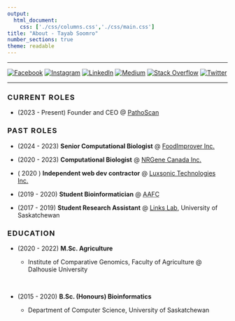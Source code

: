 ```yaml
---
output:
  html_document:
    css: ['./css/columns.css','./css/main.css']
title: "About - Tayab Soomro"
number_sections: true
theme: readable
---
```


<style>
h3 {
letter-spacing: 0.09em;
line-spacing: 1px;
}
</style>


:::::: {.center}


--------------

[![Facebook](https://img.shields.io/badge/Facebook-%231877F2.svg?logo=Facebook&logoColor=white)](https://facebook.com/tayab1996) [![Instagram](https://img.shields.io/badge/Instagram-%23E4405F.svg?logo=Instagram&logoColor=white)](https://instagram.com/tayabsoomro) [![LinkedIn](https://img.shields.io/badge/LinkedIn-%230077B5.svg?logo=linkedin&logoColor=white)](https://linkedin.com/in/tayabsoomro) [![Medium](https://img.shields.io/badge/Medium-12100E?logo=medium&logoColor=white)](https://tayabsoomro.medium.com/) [![Stack Overflow](https://img.shields.io/badge/-Stackoverflow-FE7A16?logo=stack-overflow&logoColor=white)](https://stackoverflow.com/users/5590363) [![Twitter](https://img.shields.io/badge/Twitter-%231DA1F2.svg?logo=Twitter&logoColor=white)](https://twitter.com/tayabsoomro)

--------------

::::::

<h3> CURRENT ROLES </h3>

- (2023 - Present) Founder and CEO @ [PathoScan](https://pathscan.com)

<h3> PAST ROLES </h3>

- (2024 - 2023) **Senior Computational Biologist** @ [FoodImprover Inc.](https://www.saltwire.com/atlantic-canada/more/custom-content/foodimprover-harnesses-fruit-biodiversity-to-grow-agriculture-based-business-100790223/) 

- (2020 - 2023) **Computational Biologist** @ [NRGene Canada Inc.](https://nrgene.com)    

- ( 2020 ) **Independent web dev contractor** @ [Luxsonic Technologies Inc.](https://luxsonic.ca/)     

- (2019 - 2020) **Student Bioinformatician** @ <abbr title="Agriculture & Agri-Food Canada, Saskatoon Research & Development Centre, Saskatoon, Saskatchewan, Canada">AAFC</abbr>   

- (2017 - 2019) **Student Research Assistant** @ [Links Lab](https://agbio.usask.ca/faculty-and-staff/people-pages/matthew-links.php#research_areas), University of Saskatchewan  

<h3> EDUCATION </h3>

- (2020 - 2022) **M.Sc. Agriculture**    
  * Institute of Comparative Genomics, Faculty of Agriculture @ Dalhousie University  
  
  <br />
  
- (2015 - 2020) **B.Sc. (Honours) Bioinformatics**    
  * Department of Computer Science, University of Saskatchewan

